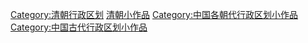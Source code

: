 {{Hiddencat}}
[[Category:清朝行政区划|Category:清朝行政区划]]
[[Category:清朝小作品|]]
[[Category:中国各朝代行政区划小作品|Category:中国各朝代行政区划小作品]]
[[Category:中国古代行政区划小作品|Category:中国古代行政区划小作品]]